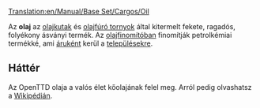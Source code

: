 [[Translation:en/Manual/Base Set/Cargos/Oil]]

{{hu/Manual/Base Set/Cargos/Rakomány|név=Olaj
|kép=en/Manual/Base Set/Cargos/Oil.png
|termeli=[[hu/Manual/Base Set/Industries/Olajkút|olajkút]] mindhárom valós éghajlaton, valamint [[hu/Manual/Base Set/Industries/Olajfúró torony|olajfúró torony]] mérsékelt éghajlaton 
|fogadja=[[hu/Manual/Base Set/Industries/Olajfinomító|olajfinomító]] mindhárom valós éghajlaton
}}

Az '''olaj''' az [[hu/Manual/Base Set/Industries/Olajkút|olajkutak]] és [[hu/Manual/Base Set/Industries/Olajfinomító|olajfúró tornyok]] által kitermelt fekete, ragadós, folyékony ásványi termék.  Az [[hu/Manual/Base Set/Industries/Olajfinomító|olajfinomítóban]] finomítják petrolkémiai termékké, ami [[hu/Manual/Base Set/Cargos/Áru|áruként]] kerül a [[hu/Manual/Települések|településekre]].

==Háttér==
Az OpenTTD olaja a valós élet kőolajának felel meg. Arról pedig olvashatsz a [http://hu.wikipedia.org/wiki/Kőolaj Wikipédián].

{{hu/Manual/Base Set/Cargos/Navbox Rakomány}}